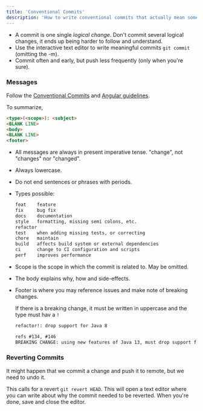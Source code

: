 ```yaml
---
title: 'Conventional Commits'
description: 'How to write conventional commits that actually mean something'
---
```


- A commit is one single _logical change_. Don't commit several logical changes, it ends up being harder to follow and understand.
- Use the interactive text editor to write meaningful commits `git commit` (omitting the -m).
- Commit often and early, but push less frequently (only when you're sure).

### Messages

Follow the [Conventional Commits](https://www.conventionalcommits.org/) and [Angular guidelines](https://docs.google.com/document/d/1QrDFcIiPjSLDn3EL15IJygNPiHORgU1_OOAqWjiDU5Y/edit#).

To summarize,

```md
<type>(<scope>): <subject>
<BLANK LINE>
<body>
<BLANK LINE>
<footer>
```

- All messages are always in present imperative tense. "change", not "changes" nor "changed".
- Always lowercase.
- Do not end sentences or phrases with periods.
- Types possible:

    ```md
    feat    feature
    fix     bug fix
    docs    documentation
    style   formatting, missing semi colons, etc.
    refactor
    test    when adding missing tests, or correcting
    chore   maintain
    build   affects build system or external dependencies
    ci      change to CI configuration and scripts
    perf    improves performance
    ```

- Scope is the scope in which the commit is related to. May be omitted.
- The body explains why, how and side-effects.
- Footer is where you may reference issues and make note of breaking changes.

    If there is a breaking change, it must be written in uppercase and the type must hav a `!`

    ```md
    refactor!: drop support for Java 8

    refs #134, #146
    BREAKING CHANGE: using new features of Java 13, must drop support for Java 8
    ```

### Reverting Commits

It might happen that we commit a change and push it to remote, but we need to undo it.

This calls for a revert `git revert HEAD`. This will open a text editor where you can write about why the commit needed to be reverted. When you're done, save and close the editor.

